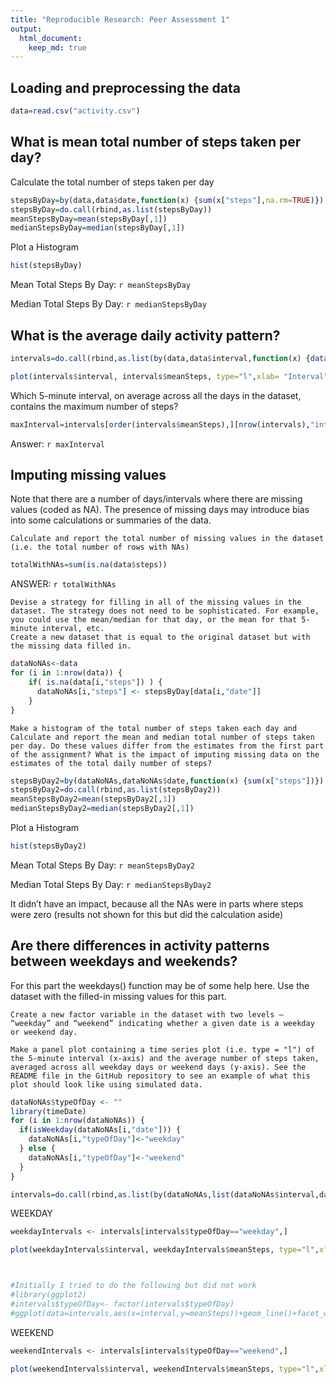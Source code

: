 ```yaml
---
title: "Reproducible Research: Peer Assessment 1"
output: 
  html_document:
    keep_md: true
---
```



## Loading and preprocessing the data


```r
data=read.csv("activity.csv")


```


## What is mean total number of steps taken per day?

Calculate the total number of steps taken per day
```r
stepsByDay=by(data,data$date,function(x) {sum(x["steps"],na.rm=TRUE)})
stepsByDay=do.call(rbind,as.list(stepsByDay))
meanStepsByDay=mean(stepsByDay[,1])
medianStepsByDay=median(stepsByDay[,1])
```


Plot a Histogram
```r
hist(stepsByDay)
```


Mean Total Steps By Day: `r meanStepsByDay`


Median Total Steps By Day: `r medianStepsByDay`




## What is the average daily activity pattern?

```r

intervals=do.call(rbind,as.list(by(data,data$interval,function(x) {data.frame(interval=unique(x[["interval"]]),meanSteps=mean(x[["steps"]],na.rm=TRUE))})))

plot(intervals$interval, intervals$meanSteps, type="l",xlab= "Interval", ylab= "Average Number of steps")

```

Which 5-minute interval, on average across all the days in the dataset, contains the maximum number of steps?

```r
maxInterval=intervals[order(intervals$meanSteps),][nrow(intervals),"interval"]

```

Answer: `r maxInterval`

## Imputing missing values

Note that there are a number of days/intervals where there are missing values (coded as NA). The presence of missing days may introduce bias into some calculations or summaries of the data.

    Calculate and report the total number of missing values in the dataset (i.e. the total number of rows with NAs)
    
```r
totalWithNAs=sum(is.na(data$steps))
```
ANSWER: `r totalWithNAs`

    Devise a strategy for filling in all of the missing values in the dataset. The strategy does not need to be sophisticated. For example, you could use the mean/median for that day, or the mean for that 5-minute interval, etc.
    Create a new dataset that is equal to the original dataset but with the missing data filled in.

```r

dataNoNAs<-data
for (i in 1:nrow(data)) {
    if( is.na(data[i,"steps"]) ) {
      dataNoNAs[i,"steps"] <- stepsByDay[data[i,"date"]]
    }
}  


```

    
    Make a histogram of the total number of steps taken each day and Calculate and report the mean and median total number of steps taken per day. Do these values differ from the estimates from the first part of the assignment? What is the impact of imputing missing data on the estimates of the total daily number of steps?
    
```r
stepsByDay2=by(dataNoNAs,dataNoNAs$date,function(x) {sum(x["steps"])})
stepsByDay2=do.call(rbind,as.list(stepsByDay2))
meanStepsByDay2=mean(stepsByDay2[,1])
medianStepsByDay2=median(stepsByDay2[,1])
```

Plot a Histogram
```r
hist(stepsByDay2)
```



Mean Total Steps By Day: `r meanStepsByDay2`

Median Total Steps By Day: `r medianStepsByDay2`

It didn't have an impact, because all the NAs were in parts where steps were zero (results not shown for this but did the calculation aside)

## Are there differences in activity patterns between weekdays and weekends?

For this part the weekdays() function may be of some help here. Use the dataset with the filled-in missing values for this part.

    Create a new factor variable in the dataset with two levels – “weekday” and “weekend” indicating whether a given date is a weekday or weekend day.

    Make a panel plot containing a time series plot (i.e. type = "l") of the 5-minute interval (x-axis) and the average number of steps taken, averaged across all weekday days or weekend days (y-axis). See the README file in the GitHub repository to see an example of what this plot should look like using simulated data.
```r
dataNoNAs$typeOfDay <- ""
library(timeDate)
for (i in 1:nrow(dataNoNAs)) {
  if(isWeekday(dataNoNAs[i,"date"])) {
    dataNoNAs[i,"typeOfDay"]<-"weekday"
  } else {
    dataNoNAs[i,"typeOfDay"]<-"weekend"
  }
}

intervals=do.call(rbind,as.list(by(dataNoNAs,list(dataNoNAs$interval,dataNoNAs$typeOfDay),function(x) {data.frame(interval=unique(x[["interval"]]),typeOfDay=unique(x[["typeOfDay"]]),meanSteps=mean(x[["steps"]],na.rm=TRUE))})))

```



WEEKDAY
```r

weekdayIntervals <- intervals[intervals$typeOfDay=="weekday",]

plot(weekdayIntervals$interval, weekdayIntervals$meanSteps, type="l",xlab= "Interval", ylab= "Average Number of steps")



#Initially I tried to do the following but did not work
#library(ggplot2)
#intervals$typeOfDay<- factor(intervals$typeOfDay)
#ggplot(data=intervals,aes(x=interval,y=meanSteps))+geom_line()+facet_wrap(~typeOfDay)
```


WEEKEND
```r

weekendIntervals <- intervals[intervals$typeOfDay=="weekend",]

plot(weekendIntervals$interval, weekendIntervals$meanSteps, type="l",xlab= "Interval", ylab= "Average Number of steps")


```



